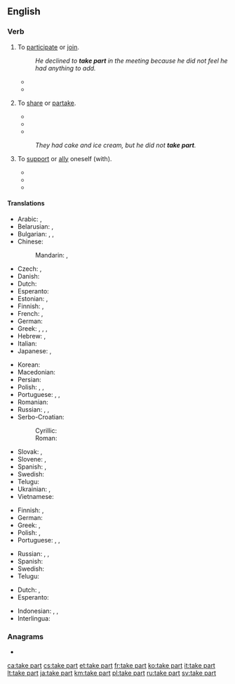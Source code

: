 ==English==

===Verb===
{{head|en|verb}}

# {{lb|en|idiomatic|intransitive|followed by "in"}} To [[participate]] or [[join]].
#: ''He declined to '''take part''' in the meeting because he did not feel he had anything to add.''
#* {{quote-book|year=2000 |title=Women, Violence and War |author=Vesna Nikolić-Ristanović  |page= |ISBN=9639116602 |passage=They are killed, tortured, made to '''take part''' in the fighting, banished from their homes. }}
#* {{quote-book|year=2016 |title=The Utopian Human Right to Science and Culture |author=Anna Maria Andersen Nawrot  |page= |ISBN=1317012704 |passage=Thus the revolution is that one can speak about an access to digital culture within the right to '''take part''' in cultural life. }}
# {{rfv-sense|lang=en}} {{lb|en|idiomatic}} To [[share]] or [[partake]].
#* {{quote-book|year=1829 |title=The Christian's sketch book |author=Jabez Burns |page=96 |ISBN= |passage=So didst thou love man, that thou wouldest '''take part''' with him of his misery, that he might '''take part''' with thee of thy blessedness. }}
#* {{quote-book|year=2007 |title=The History of Umuchu |author=S. A. Nnolim |page=50 |ISBN=1435705076 |passage=We have two famous tribal drums called Ntiri and Abia which are so stimulating that everybody used to '''take part''' when they sounded, but ''Ndiuka'' were educated not to dance it because it is native. }}
#* {{quote-book|year=2012 |title=The Parish Churches of Loudoun and their Clergy up to 1845 |author=Alastair Hendry |page=39 |ISBN=1471767167 |passage=Importantly now, all of the parishioners were expected to participate in singing God's praise and at communion received the bread and wine at tables set out for all to '''take part'''.  }}
#: ''They had cake and ice cream, but he did not '''take part'''.''
# {{lb|en|dated}} To [[support]] or [[ally]] oneself (with).
#* {{quote-book|year=1820 |title=The Literary and Scientific Repository, and Critical Review |author=Charles Kitchell Gardner |page= |ISBN= |passage=Yet we '''take part''', on the whole, with the author : — and heartily wish him success in the great object of vindicating his country from unmerited aspersions, and trying to make us, in England, ashamed of the vices and defects which he has taken the trouble to point out in our national character and institutions. }}
#* {{quote-book|year=1824 |title=The Parliamentary Debates - Volume 9 |author= |page=195 |ISBN= |passage=When the Spaniards were formerly contending against France, the noble earl said he felt for them, but he then recommended a cautious and prudent line of conduct to this country, and advised us not to '''take part''' with Spain. }}
#* {{quote-book|year=1891 |title=A Collection of Treaties, Engagements, and Other Papers of Importance |author=William Logan  |page=61 |ISBN=8120604490 |passage=At any time, if the French or any country Powers of Malabar shall design to come against the Honourable English Company, or the said Honourable English Company shall propose going against any of the above mentioned, I oblige myself, by this writing, to act entirely on the part of the Honourable English Company, and to assist them readily with 300 men armed with my fire arms, at all times that the Chief of Tellicherry shall advise or ask me, and in no respect will I '''take part''' with them, who may be the Honourable Company's enemies. }}

====Translations====
{{trans-top|participate or join}}
* Arabic: {{t|ar|شَارَكَ}}, {{t|ar|سَاهَمَ}}
* Belarusian: {{t|be|браць удзе́л|impf|sc=Cyrl}}, {{t|be|ўзяць удзе́л|pf|sc=Cyrl}}
* Bulgarian: {{t+|bg|уча́ствувам|impf|sc=Cyrl}}, {{t|bg|взе́мам уча́стие|impf|sc=Cyrl}}, {{t|bg|взе́ма уча́стие|pf|sc=Cyrl}}
* Chinese:
*: Mandarin: {{t+|cmn|參加|sc=Hani}}, {{t+|cmn|参加|tr=cānjiā|sc=Hani}}
* Czech: {{t|cs|účastnit|impf|alt=účastnit se}}, {{t|cs|zúčastnit|pf|alt=zúčastnit se}}
* Danish: {{t|da|deltage}}
* Dutch: {{t+|nl|deelnemen}}
* Esperanto: {{t|eo|partopreni}}
* Estonian: {{t|et|osa võtma}}, {{t+|et|osalema}}
* Finnish: {{t+|fi|osallistua}}, {{t|fi|ottaa osaa}}
* French: {{t+|fr|participer}}, {{t+|fr|prendre part}}
* German: {{t+|de|teilnehmen}}
* Greek: {{t+|el|μοιράζομαι|sc=Grek}}, {{t|el|συνεργώ σε|sc=Grek}}, {{t|el|παίρνω μέρος|sc=Grek}}, {{t|el|παίρνω μερίδιο|sc=Grek}}
* Hebrew: {{t|he|לקח חלק|tr=lakákh khélek}}, {{t|he|השתתף|tr=hishtatéf}}
* Italian: {{t+|it|partecipare}}
* Japanese: {{t+|ja|参加|tr=さんかする, sanka suru|alt=参加する}}, {{t|ja|加わる|tr=くわわる, kuwawaru}}
{{trans-mid}}
* Korean: {{t+|ko|참가하다|sc=Hang}}
* Macedonian: {{t|mk|учестува|impf|sc=Cyrl}}
* Persian: {{t+|fa|شرکت کردن|tr=šerkat kardan|sc=fa-Arab}}
* Polish: {{t+|pl|brać udział|impf}}, {{t|pl|wziąć udział|pf}}, {{t+|pl|uczestniczyć|impf}}
* Portuguese: {{t+|pt|participar}}, {{t|pt|ter parte}}, {{t+|pt|tomar parte}}
* Romanian: {{t+|ro|participa}}
* Russian: {{t|ru|принима́ть уча́стие|impf}}, {{t+|ru|приня́ть уча́стие|pf}}, {{t+|ru|уча́ствовать|impf}}
* Serbo-Croatian:
*: Cyrillic: {{t|sh|учествовати|impf}}
*: Roman: {{t+|sh|učestvovati|impf}}
* Slovak: {{t|sk|zúčastňovať sa|impf}}, {{t|sk|zúčastniť sa|pf}}
* Slovene: {{t|sl|udeleževati se|impf}}, {{t|sl|udeležiti se|pf}}
* Spanish: {{t+|es|participar}}, {{t|es|tomar parte}}
* Swedish: {{t+|sv|delta}}
* Telugu: {{t+|te|పాల్గొను}}
* Ukrainian: {{t+|uk|бра́ти у́часть|impf|sc=Cyrl}}, {{t|uk|взя́ти у́часть|pf|sc=Cyrl}}
* Vietnamese: {{t+|vi|tham gia}}
{{trans-bottom}}

{{trans-top|share or partake}}
* Finnish: {{t+|fi|osallistua}}, {{t|fi|olla mukana}}
* German: {{t|de|teilhaben}}
* Greek: {{t+|el|μεταλαμβάνω|sc=Grek}}, {{t+|el|κοινωνώ|sc=Grek}} {{qualifier|of the Sacrament}}
* Polish: {{t+|pl|brać udział}}, {{t+|pl|uczestniczyć}}
* Portuguese: {{t+|pt|participar}}, {{t|pt|ter parte}}, {{t+|pt|tomar parte}}
{{trans-mid}}
* Russian: {{t+|ru|разделя́ть|impf}}, {{t+|ru|раздели́ть|pf}}, {{t+|ru|отве́дать|pf}}
* Spanish: {{t|es|tomar parte}}
* Swedish: {{t+|sv|dela}}
* Telugu: {{t|te|పాలు పంచుకొను}}
{{trans-bottom}}

{{checktrans-top}}
* Dutch: {{t-check|nl|deelnemen}}, {{t-check|nl|meedoen}}
* Esperanto: {{t-check|eo|partopreni}}
{{trans-mid}}
* Indonesian: {{t-check|id|ambil bagian}}, {{t-check|id|partisipasi|alt=berpartisipasi}} {{attention|id|2=was "[[partisipasi|berpartisipasi]]" - assumed inflected form or vocalised spelling; please verify if linking is acceptable. see [[User:Kephir/gadgets/xte#Translation_fixing]]}}, {{t-check|id|ikut serta}}
* Interlingua: {{t-check|ia|participar}}
{{trans-bottom}}

===Anagrams===
* {{l|en|Tetra Pak}}

[[ca:take part]]
[[cs:take part]]
[[et:take part]]
[[fr:take part]]
[[ko:take part]]
[[it:take part]]
[[lt:take part]]
[[ja:take part]]
[[km:take part]]
[[pl:take part]]
[[ru:take part]]
[[sv:take part]]